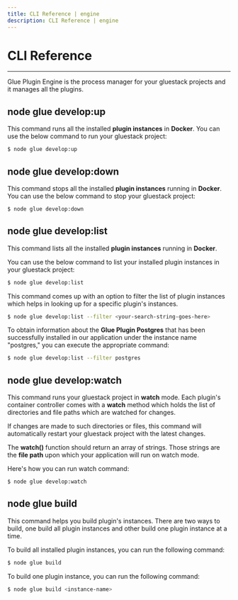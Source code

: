 ```yaml
---
title: CLI Reference | engine
description: CLI Reference | engine
---
```



<Meta title="Engine Plugin/CLI Reference" />

# CLI Reference
---

Glue Plugin Engine is the process manager for your gluestack projects and it manages all the plugins.

## node glue develop:up

This command runs all the installed **plugin instances** in **Docker**. You can use
the below command to run your gluestack project:
```sh
$ node glue develop:up
```

## node glue develop:down

This command stops all the installed **plugin instances** running in **Docker**. You
can use the below command to stop your gluestack project:
```sh
$ node glue develop:down
```

## node glue develop:list

This command lists all the installed **plugin instances** running in **Docker**.

You can use the below command to list your installed plugin instances in your gluestack
project:
```sh
$ node glue develop:list
```

This command comes up with an option to filter the list of plugin instances which
helps in looking up for a specific plugin's instances.
```sh
$ node glue develop:list --filter <your-search-string-goes-here>
```

To obtain information about the **Glue Plugin Postgres** that has been successfully installed in our application under the instance name "postgres," you
can execute the appropriate command:

```sh
$ node glue develop:list --filter postgres
```

## node glue develop:watch

This command runs your gluestack project in **watch** mode. Each plugin's container controller comes with a **watch** method which holds the list of directories
and file paths which are watched for changes.

If changes are made to such directories or files, this command will automatically restart your gluestack project with the latest changes.

The **watch()** function should return an array of strings. Those strings are the **file
path** upon which your application will run on watch mode.

Here's how you can run watch command:
```sh
$ node glue develop:watch
```

## node glue build

This command helps you build plugin's instances. There are two ways to build, one build all plugin instances and other build one plugin instance at a time.

To build all installed plugin instances, you can run the following command:
```sh
$ node glue build
```

To build one plugin instance, you can run the following command:
```sh
$ node glue build <instance-name>
```
